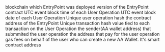<ParamField path="blockchain">
blockchain which EntryPoint was deployed
</ParamField>
<ParamField path="version">
version of the EntryPoint contract
</ParamField>
<ParamField path="block_time">
UTC event block time of each User Operation
</ParamField>
<ParamField path="block_month">
UTC event block date of each User Operation
</ParamField>
<ParamField path="userop_hash">
Unique user operation hash
</ParamField>
<ParamField path="entrypoint_contract">
the contract address of the EntryPoint
</ParamField>
<ParamField path="tx_hash">
Unique transaction hash value tied to each transaction on the User Operation
</ParamField>
<ParamField path="sender">
the sender(AA wallet address) that submmited the user operation
</ParamField>
<ParamField path="paymaster">
the address that pay for the user operation gas fees on behalf of the user
</ParamField>
<ParamField path="factory">
who can create a new AA Wallet. It&#x27;s smart contract address
</ParamField>
